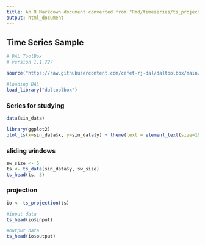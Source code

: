 ```yaml
---
title: An R Markdown document converted from "Rmd/timeseries/ts_projection.ipynb"
output: html_document
---
```


## Time Series Sample

```r
# DAL ToolBox
# version 1.1.727

source("https://raw.githubusercontent.com/cefet-rj-dal/daltoolbox/main/jupyter.R")

#loading DAL
load_library("daltoolbox") 
```

### Series for studying

```r
data(sin_data)
```

```r
library(ggplot2)
plot_ts(x=sin_data$x, y=sin_data$y) + theme(text = element_text(size=16))
```

### sliding windows

```r
sw_size <- 5
ts <- ts_data(sin_data$y, sw_size)
ts_head(ts, 3)
```

### projection

```r
io <- ts_projection(ts)
```

```r
#input data
ts_head(io$input)
```

```r
#output data
ts_head(io$output)
```

